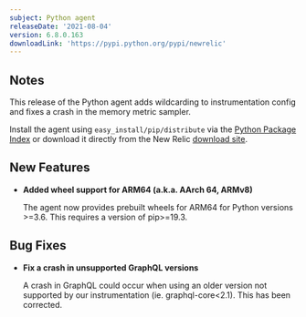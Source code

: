 ```yaml
---
subject: Python agent
releaseDate: '2021-08-04'
version: 6.8.0.163
downloadLink: 'https://pypi.python.org/pypi/newrelic'
---
```


## Notes

This release of the Python agent adds wildcarding to instrumentation config and fixes a crash in the memory metric sampler.

Install the agent using `easy_install/pip/distribute` via the [Python Package Index](https://pypi.python.org/pypi/newrelic) or download it directly from the New Relic [download site](http://download.newrelic.com/python_agent/release).

## New Features

* **Added wheel support for ARM64 (a.k.a. AArch 64, ARMv8)**

  The agent now provides prebuilt wheels for ARM64 for Python versions >=3.6. This requires a version of pip>=19.3.

## Bug Fixes

* **Fix a crash in unsupported GraphQL versions**

  A crash in GraphQL could occur when using an older version not supported by our instrumentation (ie. graphql-core<2.1). This has been corrected.
